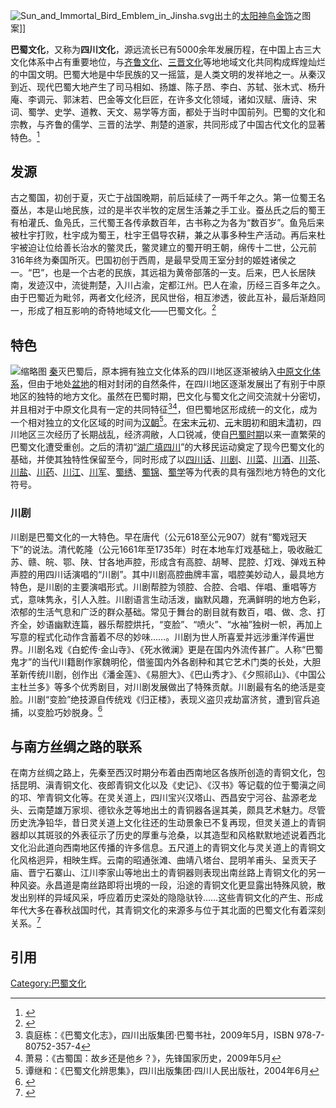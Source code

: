 {{about|指在[[巴蜀|巴蜀]]地区流行的文化|巴蜀地区|巴蜀}}
{{Refimprove|time=2022-05-29T01:18:08+00:00}}
[[File:Sun_and_Immortal_Bird_Emblem_in_Jinsha.svg|thumb]]出土的[[太阳神鸟金饰|太阳神鸟金饰]]之图案]]

'''巴蜀文化'''，又称为'''四川文化'''，源远流长已有5000余年发展历程，在中国上古三大文化体系中占有重要地位，与[[齐鲁文化|齐鲁文化]]、[[三晋文化|三晋文化]]等地地域文化共同构成辉煌灿烂的中国文明。巴蜀大地是中华民族的又一摇篮，是人类文明的发祥地之一。从秦汉到近、现代巴蜀大地产生了司马相如、扬雄、陈子昂、李白、苏轼、张木式、杨升庵、李调元、郭沫若、巴金等文化巨匠，在许多文化领域，诸如汉赋、唐诗、宋词、蜀学、史学、道教、天文、易学等方面，都处于当时中国前列。巴蜀的文化和宗教，与齐鲁的儒学、三晋的法学、荆楚的道家，共同形成了中国古代文化的显著特色。<ref>{{cite web|url=http://www.huaxia.com/qqla/lbyl/wh/2006/06/218625.html|title=巴蜀文化渊源。|publisher=华夏经纬网|access-date=2015-08-16|archive-date=2019-05-02|archive-url=https://web.archive.org/web/20190502173004/http://www.huaxia.com/qqla/lbyl/wh/2006/06/218625.html|dead-url=no}}</ref>

==发源==
古之蜀国，初创于夏，灭亡于战国晚期，前后延续了一两千年之久。第一位蜀王名蚕丛，本是山地民族，过的是半农半牧的定居生活兼之手工业。蚕丛氏之后的蜀王有柏灌氏、鱼凫氏，三代蜀王各传承数百年，古书称之为各为“数百岁”。鱼凫后来被杜宇打败，杜宇成为蜀王，杜宇王倡导农耕，兼之从事多种生产活动。再后来杜宇被迫让位给善长治水的鳖灵氏，鳖灵建立的蜀开明王朝，绵传十二世，公元前316年终为秦国所灭。巴国初创于西周，是最早受周王室分封的姬姓诸侯之一。“巴”，也是一个古老的民族，其远祖为黄帝部落的一支。后来，巴人长居陕南，发迹汉中，流徙荆楚，入川占渝，定都江州。巴人在渝，历经三百多年之久。由于巴蜀近为毗邻，两者文化经济，民风世俗，相互渗透，彼此互补，最后渐趋同一，形成了相互影响的奇特地域文化——巴蜀文化。<ref>{{cite web|url=http://www.sinocul.com/qinglongbashu/show-4010-1.html|title=【巴蜀文化】天府人间，辉映流光|publisher=汗青网|access-date=2015-08-16|archive-url=https://web.archive.org/web/20160304111943/http://www.sinocul.com/qinglongbashu/show-4010-1.html|archive-date=2016-03-04|dead-url=yes}}</ref>

==特色==
[[File:Ciqikou18.JPG|缩略图]]
[[秦朝|秦]]灭巴蜀后，原本拥有独立文化体系的四川地区逐渐被纳入[[中原文化|中原文化体系]]，但由于地处[[四川盆地|盆地]]的相对封闭的自然条件，在四川地区逐渐发展出了有别于中原地区的独特的地方文化。虽然在巴蜀时期，巴文化与蜀文化之间交流就十分密切，并且相对于中原文化具有一定的共同特征<ref>袁庭栋：《巴蜀文化志》，四川出版集团·巴蜀书社，2009年5月，ISBN 978-7-80752-357-4</ref><ref>萧易：《古蜀国：故乡还是他乡？》，先锋国家历史，2009年5月</ref>，但巴蜀地区形成统一的文化，成为一个相对独立的文化区域的时间为[[汉朝|汉朝]]<ref>谭继和：《巴蜀文化辨思集》，四川出版集团·四川人民出版社，2004年6月</ref>。在[[宋朝|宋]]末[[元朝|元]]初、[[元朝|元]]末[[明朝|明]]初和[[明朝|明]]末[[清朝|清]]初，四川地区三次经历了长期战乱，经济凋敝，人口锐减，使自[[先秦时期|巴蜀时期]]以来一直繁荣的巴蜀文化遭受重创。之后的清初“[[湖广填四川|湖广填四川]]”的大移民运动奠定了现今巴蜀文化的基础，并使其独特性保留至今，同时形成了以[[四川话|四川话]]、[[川剧|川剧]]、[[川菜|川菜]]、[[川酒|川酒]]、[[川茶|川茶]]、[[川盐|川盐]]、[[川药|川药]]、[[川江|川江]]、[[川军|川军]]、[[蜀绣|蜀绣]]、[[蜀锦|蜀锦]]、[[蜀学|蜀学]]等为代表的具有强烈地方特色的文化符号。

===川剧===

川剧是巴蜀文化的一大特色。早在唐代（公元618至公元907）就有“蜀戏冠天下”的说法。清代乾隆（公元1661年至1735年）时在本地车灯戏基础上，吸收融汇苏、赣、皖、鄂、陕、甘各地声腔，形成含有高腔、胡琴、昆腔、灯戏、弹戏五种声腔的用四川话演唱的“川剧”。其中川剧高腔曲牌丰富，唱腔美妙动人，最具地方特色，是川剧的主要演唱形式。川剧帮腔为领腔、合腔、合唱、伴唱、重唱等方式，意味隽永，引人入胜。川剧语言生动活泼，幽默风趣，充满鲜明的地方色彩，浓郁的生活气息和广泛的群众基础。常见于舞台的剧目就有数百，唱、做、念、打齐全，妙语幽默连篇，器乐帮腔烘托，“变脸”、“喷火”、“水袖”独树一帜，再加上写意的程式化动作含蓄着不尽的妙味……。川剧为世人所喜爱并远涉重洋传遍世界。川剧名戏《白蛇传·金山寺》、《死水微澜》更是在国内外流传甚广。人称“巴蜀鬼才”的当代川籍剧作家魏明伦，借鉴国内外各剧种和其它艺术门类的长处，大胆革新传统川剧，创作出《潘金莲》、《易胆大》、《巴山秀才》、《夕照祁山》、《中国公主杜兰多》等多个优秀剧目，对川剧发展做出了特殊贡献。川剧最有名的绝活是变脸。川剧“变脸”绝技源自传统戏《归正楼》，表现义盗贝戎劫富济贫，遭到官兵追捕，以变脸巧妙脱身。<ref>{{cite web |url=http://www.huaxia.com/qqla/lbyl/wh/2006/06/218630.html |title=巴蜀文化--中华文化的瑰宝 |publisher=华夏经纬网 |access-date=2015-08-16 |archive-date=2021-03-13 |archive-url=https://web.archive.org/web/20210313070002/http://www.huaxia.com/qqla/lbyl/wh/2006/06/218630.html }}</ref>

==与南方丝绸之路的联系==

在南方丝绸之路上，先秦至西汉时期分布着由西南地区各族所创造的青铜文化，包括昆明、滇青铜文化、夜郎青铜文化以及《史记》、《汉书》等记载的位于蜀滇之间的邛、笮青铜文化等。在灵关道上，四川宝兴汉塔山、西昌安宁河谷、盐源老龙头、云南楚雄万家坝、德钦永芝等地出土的青铜器各逞其美，颇具艺术魅力。尽管历史洗净铅华，昔日灵关道上文化往还的生动景象已不复再现，但灵关道上的青铜器却以其斑驳的外表征示了历史的厚重与沧桑，以其造型和风格默默地述说着西北文化沿此道向西南地区传播的许多信息。五尺道上的青铜文化与灵关道上的青铜文化风格迥异，相映生辉。云南的昭通张滩、曲靖八塔台、昆明羊甫头、呈贡天子庙、晋宁石寨山、江川李家山等地出土的青铜器则表现出南丝路上青铜文化的另一种风姿。永昌道是南丝路即将出境的一段，沿途的青铜文化更显露出特殊风貌，散发出别样的异域风采，呼应着历史深处的隐隐驮铃……这些青铜文化的产生、形成年代大多在春秋战国时代，其青铜文化的来源多与位于其北面的巴蜀文化有着深刻关系。<ref>{{cite web |url=http://www.china.com.cn/aboutchina/txt/2008-05/28/content_15507860.htm |title=巴蜀文化与南方丝绸之路(图) |publisher=中国网 china.com.cn |access-date=2015-08-16 |archive-date=2019-05-02 |archive-url=https://web.archive.org/web/20190502193012/http://www.china.com.cn/aboutchina/txt/2008-05/28/content_15507860.htm }}</ref>

==引用==
<div class="references-small">
<references />
</div>

[[Category:巴蜀文化|Category:巴蜀文化]]